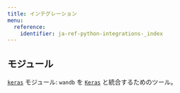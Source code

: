 ```yaml
---
title: インテグレーション
menu:
  reference:
    identifier: ja-ref-python-integrations-_index
---
```


## モジュール

[`keras`](/ja/ref/python/integrations/keras/) モジュール: `wandb` を [`Keras`](https://keras.io/) と統合するためのツール。